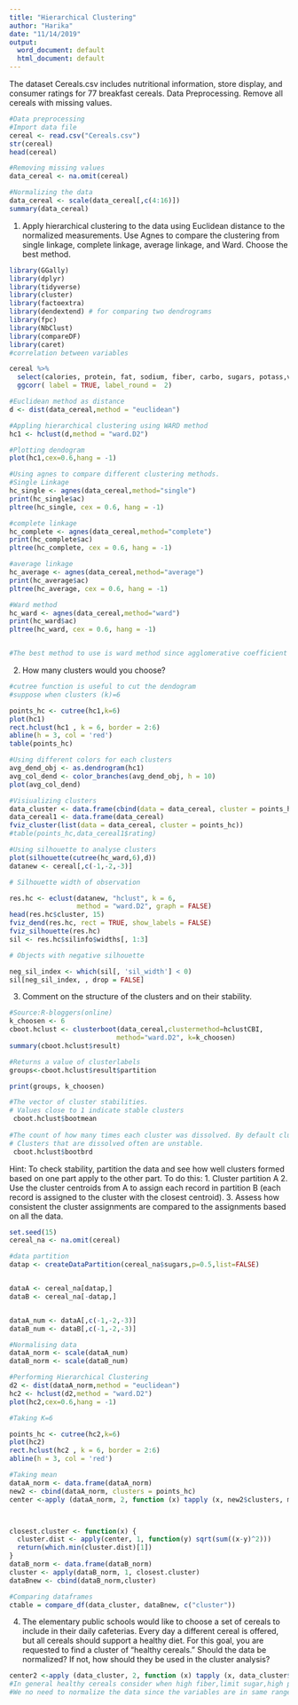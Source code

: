 ---
title: "Hierarchical Clustering"
author: "Harika"
date: "11/14/2019"
output:
  word_document: default
  html_document: default
---
The dataset Cereals.csv includes nutritional information, store display, and consumer ratings for 77 breakfast cereals.
Data Preprocessing. Remove all cereals with missing values.

```{r }

#Data preprocessing
#Import data file
cereal <- read.csv("Cereals.csv")
str(cereal)
head(cereal)

#Removing missing values
data_cereal <- na.omit(cereal)

#Normalizing the data
data_cereal <- scale(data_cereal[,c(4:16)])
summary(data_cereal)
```

1.	Apply hierarchical clustering to the data using Euclidean distance to the normalized measurements. Use Agnes to compare the clustering from  single linkage, complete linkage, average linkage, and Ward. Choose the best method.


```{r}
library(GGally)
library(dplyr)
library(tidyverse) 
library(cluster)    
library(factoextra) 
library(dendextend) # for comparing two dendrograms
library(fpc)
library(NbClust)
library(compareDF)
library(caret)
#correlation between variables

cereal %>% 
  select(calories, protein, fat, sodium, fiber, carbo, sugars, potass,vitamins,rating) %>% 
  ggcorr( label = TRUE, label_round =  2)

#Euclidean method as distance
d <- dist(data_cereal,method = "euclidean")

#Appling hierarchical clustering using WARD method
hc1 <- hclust(d,method = "ward.D2")

#Plotting dendogram
plot(hc1,cex=0.6,hang = -1)

#Using agnes to compare different clustering methods.
#Single Linkage
hc_single <- agnes(data_cereal,method="single")
print(hc_single$ac)
pltree(hc_single, cex = 0.6, hang = -1)

#complete linkage
hc_complete <- agnes(data_cereal,method="complete")
print(hc_complete$ac)
pltree(hc_complete, cex = 0.6, hang = -1)

#average linkage
hc_average <- agnes(data_cereal,method="average")
print(hc_average$ac)
pltree(hc_average, cex = 0.6, hang = -1)

#Ward method
hc_ward <- agnes(data_cereal,method="ward")
print(hc_ward$ac)
pltree(hc_ward, cex = 0.6, hang = -1)


#The best method to use is ward method since agglomerative coefficient is 0.904.


```


2.	How many clusters would you choose?

```{r }
#cutree function is useful to cut the dendogram 
#suppose when clusters (k)=6

points_hc <- cutree(hc1,k=6)
plot(hc1)
rect.hclust(hc1 , k = 6, border = 2:6)
abline(h = 3, col = 'red')
table(points_hc)

#Using different colors for each clusters
avg_dend_obj <- as.dendrogram(hc1)
avg_col_dend <- color_branches(avg_dend_obj, h = 10)
plot(avg_col_dend)

#Visiualizing clusters
data_cluster <- data.frame(cbind(data = data_cereal, cluster = points_hc))
data_cereal1 <- data.frame(data_cereal)
fviz_cluster(list(data = data_cereal, cluster = points_hc))
#table(points_hc,data_cereal1$rating)

#Using silhouette to analyse clusters
plot(silhouette(cutree(hc_ward,6),d))
datanew <- cereal[,c(-1,-2,-3)]

# Silhouette width of observation

res.hc <- eclust(datanew, "hclust", k = 6,
                 method = "ward.D2", graph = FALSE) 
head(res.hc$cluster, 15)
fviz_dend(res.hc, rect = TRUE, show_labels = FALSE) 
fviz_silhouette(res.hc)
sil <- res.hc$silinfo$widths[, 1:3]

# Objects with negative silhouette

neg_sil_index <- which(sil[, 'sil_width'] < 0)
sil[neg_sil_index, , drop = FALSE]


```

3.	Comment on the structure of the clusters and on their stability. 

```{r}
#Source:R-bloggers(online)
k_choosen <- 6
cboot.hclust <- clusterboot(data_cereal,clustermethod=hclustCBI,
                           method="ward.D2", k=k_choosen)
summary(cboot.hclust$result)

#Returns a value of clusterlabels
groups<-cboot.hclust$result$partition

print(groups, k_choosen)  

#The vector of cluster stabilities. 
# Values close to 1 indicate stable clusters
 cboot.hclust$bootmean    
 
#The count of how many times each cluster was dissolved. By default clusterboot() runs 100  bootstrap iterations. 
# Clusters that are dissolved often are unstable. 
 cboot.hclust$bootbrd                                    

```

Hint: To check stability,  partition the data and see how well clusters formed based on one part apply to the other part. To do this:
1.	Cluster partition A
2.	Use the cluster centroids from A to assign each record in partition B (each record is assigned to the cluster with the closest centroid).
3.	Assess how consistent the cluster assignments are compared to the assignments based on all the data.
```{r}

set.seed(15)
cereal_na <- na.omit(cereal)

#data partition 
datap <- createDataPartition(cereal_na$sugars,p=0.5,list=FALSE)


dataA <- cereal_na[datap,]
dataB <- cereal_na[-datap,]


dataA_num <- dataA[,c(-1,-2,-3)]
dataB_num <- dataB[,c(-1,-2,-3)]

#Normalising data
dataA_norm <- scale(dataA_num)
dataB_norm <- scale(dataB_num)

#Performing Hierarchical Clustering
d2 <- dist(dataA_norm,method = "euclidean")
hc2 <- hclust(d2,method = "ward.D2")
plot(hc2,cex=0.6,hang = -1)

#Taking K=6

points_hc <- cutree(hc2,k=6)
plot(hc2)
rect.hclust(hc2 , k = 6, border = 2:6)
abline(h = 3, col = 'red')

#Taking mean
dataA_norm <- data.frame(dataA_norm)
new2 <- cbind(dataA_norm, clusters = points_hc)
center <-apply (dataA_norm, 2, function (x) tapply (x, new2$clusters, mean))



closest.cluster <- function(x) {
  cluster.dist <- apply(center, 1, function(y) sqrt(sum((x-y)^2)))
  return(which.min(cluster.dist)[1])
}
dataB_norm <- data.frame(dataB_norm)
cluster <- apply(dataB_norm, 1, closest.cluster)
dataBnew <- cbind(dataB_norm,cluster)

#Comparing dataframes 
ctable = compare_df(data_cluster, dataBnew, c("cluster"))


```

4.	The elementary public schools would like to choose a set of cereals to include in their daily cafeterias. Every day a different cereal is offered, but all cereals should support a healthy diet. For this goal, you are requested to find a cluster of “healthy cereals.” Should the data be normalized? If not, how should they be used in the cluster analysis?
```{r}
center2 <-apply (data_cluster, 2, function (x) tapply (x, data_cluster$cluster, mean))
#In general healthy cereals consider when high fiber,limit sugar,high protein, calories per serving so healthy diet comes under cluster 1 in this hierarchical clustering.
#We no need to normalize the data since the variables are in same range.
```

